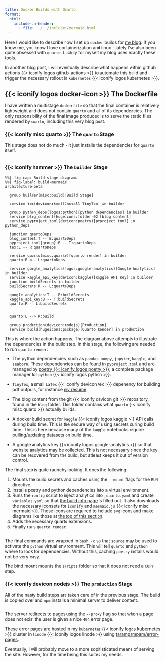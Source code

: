 ```yaml
---
title: Docker Builds with Quarto
format:
  html:
    include-in-header:
      - file: ../../includes/mermaid.html
---
```


Here I would like to describe how I set up `docker` builds for [my blog](https://acederberg.io).
If you know me, you know I love containerization and linux - lately I've also been quite obsessed with `quarto`.
Luckily for myself my blog uses exactly these tools.

In another blog post, I will eventually describe what happens within github actions {{< iconify logos github-actions >}}
to automate this build and trigger the necessary rollout in `kubernetes` {{< iconify logos kubernetes >}}.

## {{< iconify logos docker-icon >}} The Dockerfile

I have written a multistage `dockerfile` so that the final container is relatively
lightweight and does not contain `quarto` and all of its dependencies.
The only responsibility of the final image produced is to serve the static files
rendered by `quarto`, including this very blog post.

### {{< iconify misc quarto >}} The `quarto` Stage

This stage does not do much - it just installs the dependencies for `quarto` itself.

```.dockerfile

```

### {{< iconify hammer >}} The `builder` Stage

```mermaid
%%| fig-cap: Build stage diagram.
%%| fig-label: build-mermaid
architecture-beta

  group builder(misc:build)[Build Stage]

  service tex(devicon:tex)[Install TinyTex] in builder

  group python_deps(logos:python)[python dependencies] in builder
  service blog_content(hugeicons:folder-02)[blog content]
  service pyproject_toml(devicon:poetry)[pyproject toml] in python_deps

  junction quartoDeps
  blog_content:T -- B:quartoDeps
  pyproject_toml{group}:B -- T:quartoDeps
  tex:L -- R:quartoDeps

  service quarto(misc:quarto)[quarto render] in builder
  quarto:R <-- L:quartoDeps

  service google_analytics(logos:google-analytics)[Google Analytics] in builder
  service kaggle_api_key(devicon:kaggle)[Kaggle API Key] in builder
  junction buildSecrets in builder
  buildSecrets:R -- L:quartoDeps

  google_analytics:T -- B:buildSecrets
  kaggle_api_key:B -- T:buildSecrets
  quarto:R -- L:buildSecrets


  quarto:L --> R:build

  group production(devicon:nodejs)[Production]
  service build(hugeicons:package)[Quarto Render] in production
```

This is where the action happens.
The diagram above attempts to illustrate the dependencies in the build step.
In this stage, the following are needed to run `quarto render`:

- The python dependencies, such as `pandas`, `numpy`, `jupyter`, `kaggle`, and `seaborn`.
  These dependencies can be found in `pyproject.toml` and are managed by [poetry {{< iconify logos poetry >}}](https://python-poetry.org/docs/pyproject),
  a complete package manager for `python` {{< iconify logos python >}}.

- `TinyTex`, a small `LaTex` {{< iconify devicon tex >}} depenency for building pdf outputs,
  for instance [my resume](/resume).

- The blog content from the git {{< iconify devicon git >}} repository, found in the `blog` folder.
  This folder contains what `quarto` {{< iconify misc quarto >}} actually builds.

- A docker build secret for `kaggle` {{< iconify logos kaggle >}} API calls during build time.
  This is the secure way of using secrets during build time.
  This is here because many of the `kaggle` notebooks require pulling/updating
  datasets on build time.

- A google analytics key {{< iconify logos google-analytics >}} so that website analytics
  may be collected. This is not necessary since the key can be recovered from the build,
  but atleast keeps it out of version control.

The final step is quite raunchy looking. It does the following:

1. Mounts the build secrets and caches using the `--mount` flags for the `RUN` directive.
2. Installs poetry and python dependencies into a virtual environment.
3. Runs the `config` script to inject analytics into `_quarto.yaml` and create `variables.yaml`
   so that [the build info page](/build.qmd) is filled out. It also downloads the
   necessary iconsets for `iconify` and `mermaid.js` {{< iconify misc mermaid >}}.
   These icons are required to include `svg` icons and make diagrams like those
   at [the top of this section](@build-mermaid).
4. Adds the necessary quarto extensions.
5. Finally runs `quarto render`.

```.dockerfile

```

::: {.callout-note}

The final commands are wrapped in `bash -c` so that `source` may be used
to activate the `python` virtual environment. This will tell `quarto` and `python`
where to look for dependencies. Without this, caching `poetry` installs would not be very easy.

:::

::: {.callout-note}

The bind mount mounts the `scripts` folder so that it does not need a `COPY` step.

:::

### {{< iconify devicon nodejs >}} The `production` Stage

All of the nasty build steps are taken care of in the previous stage.
The build is copied over and `npm` installs a minimal server to deliver content.

```.dockerfile

```

::: {.callout-note}

The server redirects to pages using the `--proxy` flag so that when a page does not exist
the user is given a nice `404` error page.

These error pages are hosted in my `kubernetes` {{< iconify logos kubernetes >}} cluster in `linode` {{< iconify logos linode >}}
using [tarampampam/error-pages](https://github.com/tarampampam/error-pages).

:::

Eventually, I will probably move to a more sophisticated means of serving the site.
However, for the time being this suites my needs.
